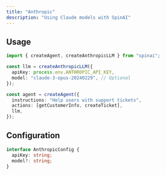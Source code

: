 ```yaml
---
title: "Anthropic"
description: "Using Claude models with SpinAI"
---
```


## Usage

```typescript
import { createAgent, createAnthropicLLM } from "spinai";

const llm = createAnthropicLLM({
  apiKey: process.env.ANTHROPIC_API_KEY,
  model: "claude-3-opus-20240229", // Optional
});

const agent = createAgent({
  instructions: "Help users with support tickets",
  actions: [getCustomerInfo, createTicket],
  llm,
});
```

## Configuration

```typescript
interface AnthropicConfig {
  apiKey: string;
  model?: string;
}
```
